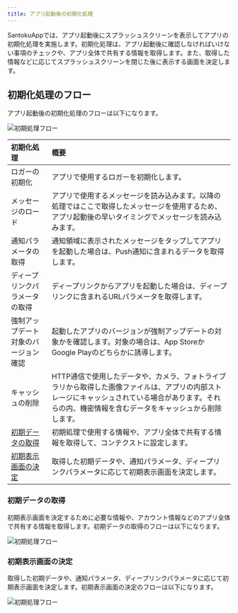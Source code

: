 ```yaml
---
title: アプリ起動後の初期化処理
---
```


SantokuAppでは、アプリ起動後にスプラッシュスクリーンを表示してアプリの初期化処理を実施します。初期化処理は、アプリ起動後に確認しなければいけない事項のチェックや、アプリ全体で共有する情報を取得します。また、取得した情報などに応じてスプラッシュスクリーンを閉じた後に表示する画面を決定します。

## 初期化処理のフロー

アプリ起動後の初期化処理のフローは以下になります。

![初期処理フロー](initialization-flow.drawio.png)

| 初期化処理        | 概要 |
| :------------- | :------------- |
| ロガーの初期化 | アプリで使用するロガーを初期化します。 |
| メッセージのロード | アプリで使用するメッセージを読み込みます。以降の処理ではここで取得したメッセージを使用するため、アプリ起動後の早いタイミングでメッセージを読み込みます。 |
| 通知パラメータの取得 | 通知領域に表示されたメッセージをタップしてアプリを起動した場合は、Push通知に含まれるデータを取得します。 |
| ディープリンクパラメータの取得 | ディープリンクからアプリを起動した場合は、ディープリンクに含まれるURLパラメータを取得します。 |
| 強制アップデート対象のバージョン確認 | 起動したアプリのバージョンが強制アップデートの対象かを確認します。対象の場合は、App StoreかGoogle Playのどちらかに誘導します。 |
| キャッシュの削除 | HTTP通信で使用したデータや、カメラ、フォトライブラリから取得した画像ファイルは、アプリの内部ストレージにキャッシュされている場合があります。それらの内、機密情報を含むデータをキャッシュから削除します。 |
| [初期データの取得](#初期データの取得) | 初期処理で使用する情報や、アプリ全体で共有する情報を取得して、コンテクストに設定します。 |
| [初期表示画面の決定](#初期表示画面の決定) | 取得した初期データや、通知パラメータ、ディープリンクパラメータに応じて初期表示画面を決定します。 |

### 初期データの取得

初期表示画面を決定するために必要な情報や、アカウント情報などのアプリ全体で共有する情報を取得します。初期データの取得のフローは以下になります。

![初期処理フロー](initialization-data-fetching-flow.drawio.png)

### 初期表示画面の決定

取得した初期データや、通知パラメータ、ディープリンクパラメータに応じて初期表示画面を決定します。初期表示画面の決定のフローは以下になります。

![初期処理フロー](initialization-screen-flow.drawio.png)
